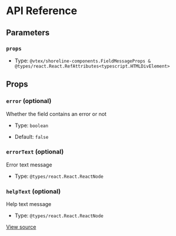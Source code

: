 # API Reference

## Parameters

### `props`

- Type: `@vtex/shoreline-components.FieldMessageProps & @types/react.React.RefAttributes<typescript.HTMLDivElement>`

## Props

### `error` (optional)

Whether the field contains an error or not

- Type: `boolean`

- Default: `false`

### `errorText` (optional)

Error text message

- Type: `@types/react.React.ReactNode`

### `helpText` (optional)

Help text message

- Type: `@types/react.React.ReactNode`

[View source](https://github.com/vtex/shoreline/blob/4b310ee4d/packages/components/src/field/field-message.tsx#L7)
